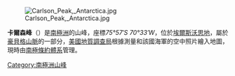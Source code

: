 [[Image:Carlson_Peak,_Antarctica.jpg|thumb]]

{{Coord|75|57|S|70|33|W|source:GNIS|display=title}}

'''卡爾森峰'''（{{lang-en|'''Carlson Peak'''}}）是[[南極洲|南極洲]]的山峰，座標''75°57′S 70°33′W''，位於[[埃爾斯沃思地|埃爾斯沃思地]]，屬於[[豪貝格山脈|豪貝格山脈]]的一部分，[[美國地質調查局|美國地質調查局]]根據測量和該國海軍的空中照片繪入地圖，現時由[[南極條約體系|南極條約體系]]管理。

{{DEFAULTSORT:Carlson Peak}}
[[Category:南極洲山峰|Category:南極洲山峰]]


{{EllsworthLand-geo-stub}}
